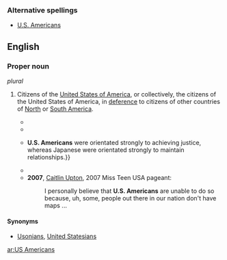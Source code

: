 ===Alternative spellings===
{{rfc-level|header line in prolog, before first L2 header}}
* [[U.S. Americans]]
==English==

===Proper noun===
{{en-proper noun}} ''plural''

# {{uncommon}} {{plural of|US American}}  Citizens of the [[United States of America]], or collectively, the citizens of the United States of America, in [[deference]] to citizens of other countries of [[North America|North]] or [[South America]].
#* {{quote-book
|year=1940
|author=Louis Adamič
|title=From many lands
|page=273
|passage=Like most Latin Americans, these Venezuelan friends drank moderately and slowly — not, like most ‘'''US Americans''',’ to get the stuff down;}}
#* {{quote-book
|year=1990
|author=American Chemical Society
|title=Chemical Abstracts: Key to the world's chemical literature
|page=370
|volume=113
|passage=The frequency distribution of GP Ib phenotypes in the German population was similar to that reported for '''U.S. Americans''' of Caucasian origin.}}
#* {{quote-book
|year=2002
|author=William B. Gudykunst & Bella Mody
|title=Handbook of international and intercultural communication
|page=150
|passage=Ohbuchi et al. (1999) had 264 '''U.S. Americans''' and 207 Japanese self-report {{...}} '''U.S. Americans''' were orientated strongly to achieving justice, whereas Japanese were orientated strongly to maintain relationships.}}
#* {{quote-book
|year=2004
|author=Gwyneth Olofsson
|title=When in Rome or Rio or Riyadh—: cultural Q&As for successful business behavior around the world
|page=56
|passage=I've heard a Canadian say that citizens of the U.S. should really be called ''[[US-ian|USians]],'' but somehow I don't think it will catch on. Instead, if you talk about '''U.S. Americans''', Canadians, Brazilians, and so on, nobody should be offended.}}
#* '''2007''', [[w:Caitlin Upton|Caitlin Upton]], 2007 Miss Teen USA pageant:
#*: I personally believe that '''U.S. Americans''' are unable to do so because, uh, some, people out there in our nation don't have maps ...

====Synonyms====
* [[Usonians]], [[United Statesians]]

[[ar:US Americans]]